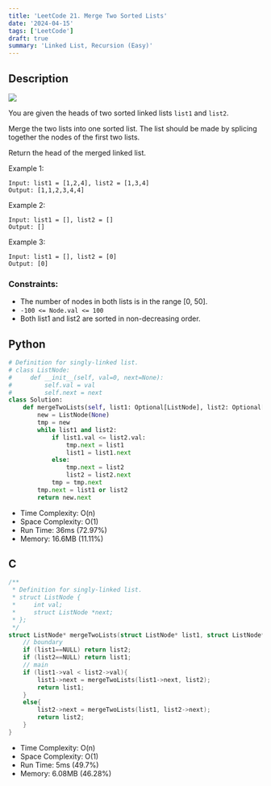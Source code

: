 ```yaml
---
title: 'LeetCode 21. Merge Two Sorted Lists'
date: '2024-04-15'
tags: ['LeetCode']
draft: true
summary: 'Linked List, Recursion (Easy)'
---
```


## Description

[![](https://img.shields.io/badge/Easy-green)](https://leetcode.com/problems/merge-two-sorted-lists/)

You are given the heads of two sorted linked lists `list1` and `list2`.

Merge the two lists into one sorted list. The list should be made by splicing together the nodes of the first two lists.

Return the head of the merged linked list.

Example 1:
```
Input: list1 = [1,2,4], list2 = [1,3,4]
Output: [1,1,2,3,4,4]
```

Example 2:
```
Input: list1 = [], list2 = []
Output: []
```

Example 3:
```
Input: list1 = [], list2 = [0]
Output: [0]
```

### Constraints:

- The number of nodes in both lists is in the range [0, 50].
- `-100 <= Node.val <= 100`
- Both list1 and list2 are sorted in non-decreasing order.

## Python

```python
# Definition for singly-linked list.
# class ListNode:
#     def __init__(self, val=0, next=None):
#         self.val = val
#         self.next = next
class Solution:
    def mergeTwoLists(self, list1: Optional[ListNode], list2: Optional[ListNode]) -> Optional[ListNode]:
        new = ListNode(None)
        tmp = new
        while list1 and list2:
            if list1.val <= list2.val:
                tmp.next = list1
                list1 = list1.next
            else:
                tmp.next = list2
                list2 = list2.next
            tmp = tmp.next
        tmp.next = list1 or list2
        return new.next
```
- Time Complexity: O(n)
- Space Complexity: O(1)
- Run Time: 36ms (72.97%)
- Memory: 16.6MB (11.11%)

## C

```c
/**
 * Definition for singly-linked list.
 * struct ListNode {
 *     int val;
 *     struct ListNode *next;
 * };
 */
struct ListNode* mergeTwoLists(struct ListNode* list1, struct ListNode* list2){
    // boundary
    if (list1==NULL) return list2;
    if (list2==NULL) return list1;
    // main
    if (list1->val < list2->val){
        list1->next = mergeTwoLists(list1->next, list2);
        return list1;
    }
    else{
        list2->next = mergeTwoLists(list1, list2->next);
        return list2;
    }  
}
```
- Time Complexity: O(n)
- Space Complexity: O(1)
- Run Time: 5ms (49.7%)
- Memory: 6.08MB (46.28%)
